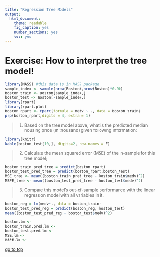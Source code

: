```yaml
---
title: "Regression Tree Models"
output: 
  html_document: 
    theme: readable
    fig_caption: yes
    number_sections: yes
    toc: yes
---
```


# **Exercise: How to interpret the tree model!** 

```r
library(MASS) #this data is in MASS package
sample_index <- sample(nrow(Boston),nrow(Boston)*0.90)
boston_train <- Boston[sample_index,]
boston_test <- Boston[-sample_index,]
library(rpart)
library(rpart.plot)
boston_rpart <- rpart(formula = medv ~ ., data = boston_train)
prp(boston_rpart,digits = 4, extra = 1)
```

> 1. Based on the tree model above, what is the predicted median housing price (in thousand) given following information:


```r
library(knitr)
kable(boston_test[10,], digits=2, row.names = F)
```

> 2. Calculate the mean squared error (MSE) of the in-sample for this tree model;


```r
boston_train_pred_tree = predict(boston_rpart)
boston_test_pred_tree = predict(boston_rpart,boston_test)
MSE_tree <- mean((boston_train_pred_tree - boston_train$medv)^2)
MSPE_tree <- mean((boston_test_pred_tree - boston_test$medv)^2)
```

> 3. Compare this model's out-of-sample performance with the linear regression model with all variables in it.

```r
boston_reg = lm(medv~., data = boston_train)
boston_test_pred_reg = predict(boston_reg, boston_test)
mean((boston_test_pred_reg - boston_test$medv)^2)
```

<!-- > 4. Cboston_test.pred.regompare the performance (MSE, MSPE) of regression tree with linear regression model in terms of prediction error. -->

```r
boston.lm <- 
boston_train.pred.lm <- 
boston_test.pred.lm <- 
MSE.lm <- 
MSPE.lm <-
```

<!-- > 5. Prune a classification tree. Start with "cp=0.001", and find a reasonable cp value, then obtain the pruned tree. -->

[go to top](#header)

